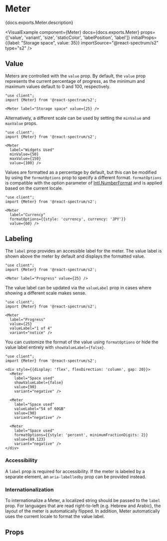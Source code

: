 

# Meter

<PageDescription>{docs.exports.Meter.description}</PageDescription>

<VisualExample
  component={Meter}
  docs={docs.exports.Meter}
  props={['value', 'variant', 'size', 'staticColor', 'labelPosition', 'label']}
  initialProps={{label: "Storage space", value: 35}}
  importSource="@react-spectrum/s2"
  type="s2" />

## Value

Meters are controlled with the `value` prop. By default, the `value` prop represents the current percentage of progress, as the minimum and maximum values default to 0 and 100, respectively.

```tsx render expanded
"use client";
import {Meter} from '@react-spectrum/s2';

<Meter label="Storage space" value={25} />
```

Alternatively, a different scale can be used by setting the `minValue` and `maxValue` props.

```tsx render hideImports
"use client";
import {Meter} from '@react-spectrum/s2';

<Meter
  label="Widgets Used"
  minValue={50}
  maxValue={150}
  value={100} />
```

Values are formatted as a percentage by default, but this can be modified by using the `formatOptions` prop to specify a different format. `formatOptions` is compatible with the option parameter of [Intl.NumberFormat](https://developer.mozilla.org/en-US/docs/Web/JavaScript/Reference/Global_Objects/NumberFormat) and is applied based on the current locale.

```tsx render hideImports
"use client";
import {Meter} from '@react-spectrum/s2';

<Meter
  label="Currency"
  formatOptions={{style: 'currency', currency: 'JPY'}}
  value={60} />
```

## Labeling

The `label` prop provides an accessible label for the meter. The value label is shown above the meter by default and displays the formatted value.

```tsx render hideImports
"use client";
import {Meter} from '@react-spectrum/s2';

<Meter label="Progress" value={25} />
```

The value label can be updated via the `valueLabel` prop in cases where showing a different scale makes sense.

```tsx render hideImports
"use client";
import {Meter} from '@react-spectrum/s2';

<Meter 
  label="Progress" 
  value={25} 
  valueLabel="1 of 4" 
  variant="notice" />
```

You can customize the format of the value using `formatOptions` or hide the value label entirely with `showValueLabel={false}`.

```tsx render hideImports
"use client";
import {Meter} from '@react-spectrum/s2';

<div style={{display: 'flex', flexDirection: 'column', gap: 20}}>
  <Meter
    label="Space used"
    showValueLabel={false}
    value={90}
    variant="negative" />

  <Meter
    label="Space used"
    valueLabel="54 of 60GB"
    value={90} 
    variant="negative" />

  <Meter
    label="Space used"
    formatOptions={{style: 'percent', minimumFractionDigits: 2}}
    value={89.123}
    variant="negative" />
</div>
```

### Accessibility

A `label` prop is required for accessibility. If the meter is labeled by a separate element, an `aria-labelledby` prop can be provided instead.

### Internationalization

To internationalize a Meter, a localized string should be passed to the `label` prop. For languages that are read right-to-left (e.g. Hebrew and Arabic), the layout of the meter is automatically flipped. In addition, Meter automatically uses the current locale to format the value label.

## Props

<PropTable component={docs.exports.Meter} links={docs.links} />
